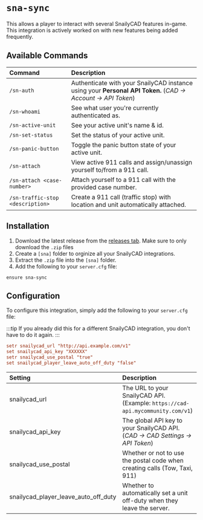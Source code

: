 # `sna-sync`

This allows a player to interact with several SnailyCAD features in-game. This integration is actively worked on with new features being added frequently.

## Available Commands

| Command                          | Description                                                                                                  |
| :------------------------------- | :----------------------------------------------------------------------------------------------------------- |
| `/sn-auth`                       | Authenticate with your SnailyCAD instance using your **Personal API Token.** (_CAD -> Account -> API Token_) |
| `/sn-whoami`                     | See what user you're currently authenticated as.                                                             |
| `/sn-active-unit`                | See your active unit's name & id.                                                                            |
| `/sn-set-status`                 | Set the status of your active unit.                                                                          |
| `/sn-panic-button`               | Toggle the panic button state of your active unit.                                                           |
| `/sn-attach`                     | View active 911 calls and assign/unassign yourself to/from a 911 call.                                       |
| `/sn-attach <case-number>`       | Attach yourself to a 911 call with the provided case number.                                                 |
| `/sn-traffic-stop <description>` | Create a 911 call (traffic stop) with location and unit automatically attached.                              |

## Installation

1. Download the latest release from the [releases tab](https://github.com/SnailyCAD/fivem-integrations/releases/latest). Make sure to only download the `.zip` files
2. Create a `[sna]` folder to orginize all your SnailyCAD integrations.
3. Extract the `.zip` file into the `[sna]` folder.
4. Add the following to your `server.cfg` file:

```
ensure sna-sync
```

## Configuration

To configure this integration, simply add the following to your `server.cfg` file:

:::tip
If you already did this for a different SnailyCAD integration, you don't have to do it again.
:::

```cfg
setr snailycad_url "http://api.example.com/v1"
set snailycad_api_key "XXXXXX"
setr snailycad_use_postal "true"
set snailycad_player_leave_auto_off_duty "false"
```

| Setting                              | Description                                                                    | Required? | Default   |
| :----------------------------------- | :----------------------------------------------------------------------------- | --------- | --------- |
| snailycad_url                        | The URL to your SnailyCAD API. (Example: `https://cad-api.mycommunity.com/v1`) | Yes       | -         |
| snailycad_api_key                    | The global API key to your SnailyCAD API. (_CAD -> CAD Settings -> API Token_) | Yes       | -         |
| snailycad_use_postal                 | Whether or not to use the postal code when creating calls (Tow, Taxi, 911)     | No        | `"false"` |
| snailycad_player_leave_auto_off_duty | Whether to automatically set a unit off-duty when they leave the server.       | No        | `"false"` |
